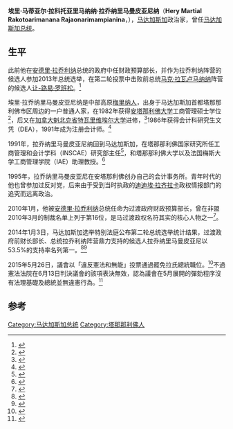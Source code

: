 
{{Infobox officeholder
|name          = 埃里·拉乔纳里马曼皮亚尼纳<br>Hery Rajaonarimampianina
|image         = Hery_Rajaonarimampianina_2014.jpg
|office        = 第5任[[马达加斯加总统|马达加斯加总统]]
|primeminister = {{le|奧梅爾·貝里齊基|Omer Beriziky}}<br>{{le|羅傑·庫盧|Roger Kolo}}<br>[[让·拉韦卢纳里武|让·拉韦卢纳里武]]<br>[[奧利維爾·馬哈法利·索隆南卓沙那|奧利維爾·馬哈法利·索隆南卓沙那]]<br>{{le|克里斯蒂安·恩蔡|Christian Ntsay}}
|term_start    = 2014年1月25日
|term_end      = 2018年9月7日
|predecessor   = [[安德里·拉乔利纳|安德里·拉乔利纳]] {{small|（高级过渡政府总统）}}
|successor     = [[裏武·拉庫圖沃|裏武·拉庫圖沃]] {{small|（代总统）}}
|birth_date    = {{birth date and age|1958|11|6}}
|birth_place   = {{flagicon|FRA}} [[马达加斯加|法屬马达加斯加]][[塔那那利佛|塔那那利佛]]
|death_date    = 
|death_place   = 
|party         = [[Hery_Vaovao_ho_an'i_Madagasikara|HVM]]
|alma_mater    = [[塔那那利佛大学|塔那那利佛大学]]<br>[[魁北克特瓦河大学|魁北克特瓦河大学]]
|website       = [http://www.heryvaovao.com 竞选网站]
}}
'''埃里·马蒂亚尔·拉科托亚里马纳纳·拉乔纳里马曼皮亚尼纳'''（'''Hery Martial Rakotoarimanana Rajaonarimampianina'''，{{bd|1958年|11月6日|||catIdx=R}}），[[马达加斯加|马达加斯加]]政治家，曾任[[马达加斯加总统|马达加斯加总统]]。

== 生平 ==
此前他在[[安德里·拉乔利纳|安德里·拉乔利纳]]总统的政府中任财政预算部长，并作为拉乔利纳阵营的候选人参加2013年总统选举，在第二轮投票中击败前总统[[马克·拉瓦卢马纳纳|马克·拉瓦卢马纳纳]]阵营的候选人[[让-路易·罗班松|让-路易·罗班松]]。<ref>{{cite news |last= |first= |date=19 December 2013 |title=Q&A: Madagascar election run-off |url=http://www.bbc.co.uk/news/world-africa-25355778 |newspaper= |location= |publisher=BBC News |accessdate=19 December 2013 |archive-date=2019-06-18 |archive-url=https://web.archive.org/web/20190618203846/https://www.bbc.co.uk/news/world-africa-25355778 |dead-url=no }}</ref>

埃里·拉乔纳里马曼皮亚尼纳是中部高原[[梅里纳人|梅里纳人]]，出身于马达加斯加首都塔那那利佛市区周边的一户普通人家，在1982年获得[[安塔那利佛大学|安塔那利佛大学]]工商管理硕士学位<ref>{{cite web |url=http://www.univ-antananarivo.mg/spip.php?rubrique44 |title=:: Université d'Antananarivo :: |publisher=Univ-antananarivo.mg |date= |accessdate=2014-01-03 |archive-date=2013-12-09 |archive-url=https://web.archive.org/web/20131209031125/http://univ-antananarivo.mg/spip.php?rubrique44 |dead-url=no }}</ref>，后又在[[加拿大|加拿大]][[魁北克省|魁北克省]][[魁北克特瓦河大学|特瓦里维埃尔大学]]进修，<ref>{{cite web |url=http://www.uqtr.ca/ |title=Université du Québec à Trois-Rivières |publisher=Uqtr.ca |date= |accessdate=2014-01-03 |archive-date=2015-08-07 |archive-url=https://web.archive.org/web/20150807040548/http://www.uqtr.ca/ |dead-url=no }}</ref>1986年获得会计科研究生文凭（DEA），1991年成为注册会计师。<ref>{{cite web |url=http://www.uqtr.ca/informationgenerale/english.shtml |title=Université du Québec à Trois-Rivières - Welcome |publisher=Uqtr.ca |date= |accessdate=2014-01-03 |archive-date=2020-09-24 |archive-url=https://web.archive.org/web/20200924164128/https://www.uqtr.ca/informationgenerale/english.shtml |dead-url=yes }}</ref>

1991年，拉乔纳里马曼皮亚尼纳回到马达加斯加，在塔那那利佛国家研究所任工商管理和会计学科（INSCAE）研究部主任<ref>{{cite web |author=R. M. Randrianarisata |url=http://www.inscae.mg/ |title=Accueil |publisher=Inscae.mg |date= |accessdate=2014-01-03 |archive-url=https://web.archive.org/web/20140110001701/http://inscae.mg/ |archive-date=2014-01-10 |dead-url=yes }}</ref>，和塔那那利佛大学以及法国梅斯大学工商管理学院（IAE）助理教授。<ref>{{cite web |url=http://www.esm.univ-metz.fr/pr-sentation/pr-sentation/9263-pr-sentation-de-lesm-iae |language=fr |title=Présentation de l'ESM-IAE | Universite Paul Verlaine - Metz : ESM-IAE |publisher=Esm.univ-metz.fr |date= |accessdate=2014-01-03 |deadurl=yes |archiveurl=https://web.archive.org/web/20131227044440/http://www.esm.univ-metz.fr/pr-sentation/pr-sentation/9263-pr-sentation-de-lesm-iae |archivedate=2013-12-27 }}</ref>

1995年，拉乔纳里马曼皮亚尼在安塔那利佛创办自己的会计事务所。青年时代的他也曾参加过反对党，后来由于受到当时执政的[[迪迪埃·拉齐拉卡|迪迪埃·拉齐拉卡]]政权情报部门的追究而远离政治。

2010年1月，他被[[安德里·拉乔利纳|安德里·拉乔利纳]]总统任命为过渡政府财政预算部长，曾在非盟2010年3月的制裁名单上列于第16位，是马过渡政权名符其实的核心人物之一<ref>{{cite web |author= |url=http://www.jeuneafrique.com/Article/DEPAFP20090206T170202Z/ |title=| Madagascar: les bailleurs ont suspendu leurs aides budgĂŠtaires | Jeuneafrique.com - le premier site d'information et d'actualité sur l'Afrique |publisher=Jeuneafrique.com |language=fr |date=2013-12-22 |accessdate=2014-01-03 |archive-date=2014-10-24 |archive-url=https://web.archive.org/web/20141024065908/http://www.jeuneafrique.com/Article/DEPAFP20090206T170202Z/ |dead-url=no }}</ref>。

2014年1月3日，马达加斯加选举特别法庭公布第二轮总统选举统计结果，过渡政府前财长部长、总统拉乔利纳阵营鼎力支持的候选人拉乔纳里马曼皮亚尼以53.5%的支持率名列第一。<ref>{{cite web |author= |url=http://www.moov.mg/actualiteNationale.php?articleId=802309 |title=Moov | Premier portail Internet de Madagascar |publisher=Moov.mg |date=2013-12-23 |accessdate=2014-02-10 |archive-url=https://web.archive.org/web/20140126025132/http://www.moov.mg/actualiteNationale.php?articleId=802309 |archive-date=2014-01-26 |dead-url=yes }}</ref><ref>{{cite web |author= |url=http://french.china.org.cn/foreign/txt/2013-12/22/content_30970625.htm |title=Madagascar/présidentielle : Hery Rajaonarimampianina mène sur les 3.047 bureaux de vote |publisher=French.china.org.cn |date=2013-12-22 |accessdate=2014-02-10 |archive-date=2013-12-27 |archive-url=https://web.archive.org/web/20131227010514/http://french.china.org.cn/foreign/txt/2013-12/22/content_30970625.htm |dead-url=no }}</ref>

2015年5月26日，議會以「違反憲法和無能」投票通過罷免拉氏總統職位。<ref name=removal>{{cite news|title=Madagascan parliament votes to remove president from office|url=http://www.theguardian.com/world/2015/may/27/madagascar-parliament-votes-dismiss-president|accessdate=27 May 2015|agency=[[The_Guardian|The Guardian]]|date=26 May 2015|archive-date=2021-01-12|archive-url=https://web.archive.org/web/20210112200247/https://www.theguardian.com/world/2015/may/27/madagascar-parliament-votes-dismiss-president|dead-url=no}}</ref>不過憲法法院在6月13日判決議會的該項表決無效，認為議會在5月展開的彈劾程序沒有法理基礎及總統並無違憲行為。<ref>{{Cite news |url=http://www.bbc.com/news/world-africa-33122020 |title=Madagascar constitutional court throws out impeachment |work=BBC News |date=2015-06-13 |accessdate=2015-06-14 |archive-date=2019-06-29 |archive-url=https://web.archive.org/web/20190629215651/https://www.bbc.com/news/world-africa-33122020 |dead-url=no }}</ref>

== 参考 ==
{{Reflist|colwidth=30em}}

{{s-start}}
{{s-off}}
{{s-bef|before=[[安德里·拉乔利纳|安德里·拉乔利纳]]|as=高级过渡政府总统}}
{{s-ttl|title=[[马达加斯加总统|马达加斯加总统]]|years=2014年–2018年}}
{{s-aft|after=[[裏武·拉庫圖沃|裏武·拉庫圖沃]]|as=代总统}}
{{s-end}}

{{DEFAULTSORT:Rajaonarimampianina, Hery}}

[[Category:马达加斯加总统|Category:马达加斯加总统]]
[[Category:塔那那利佛人|Category:塔那那利佛人]]